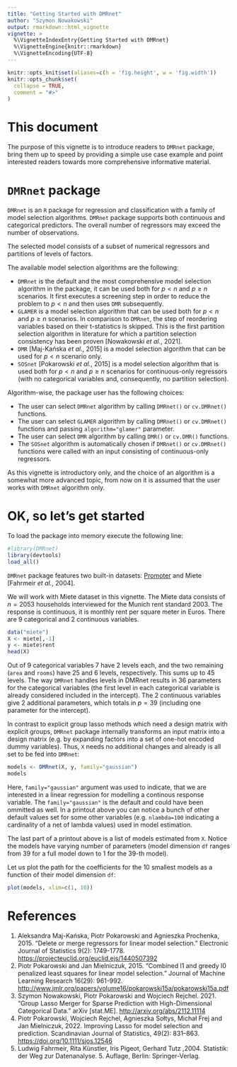```yaml
---
title: "Getting Started with DMRnet"
author: "Szymon Nowakowski"
output: rmarkdown::html_vignette
vignette: >
  %\VignetteIndexEntry{Getting Started with DMRnet}
  %\VignetteEngine{knitr::rmarkdown}
  %\VignetteEncoding{UTF-8}
---
```


```r

knitr::opts_knit$set(aliases=c(h = 'fig.height', w = 'fig.width'))
knitr::opts_chunk$set(
  collapse = TRUE,
  comment = "#>"
)
```


# This document

The purpose of this vignette is to introduce readers to `DMRnet` package, 
bring them up to speed by providing a simple
use case example and point interested readers towards more comprehensive informative material.


# `DMRnet` package

`DMRnet` is an `R` package for regression and classification with a 
family of model selection algorithms.
`DMRnet` package supports both continuous and categorical predictors. 
The overall number of regressors may exceed the number of observations. 

The selected model consists of a subset of numerical regressors and partitions of levels of factors. 

The available model selection algorithms are the following:

- `DMRnet` is the default and the most comprehensive model selection algorithm in the package, it can be used both for $p<n$ and $p \geq n$ scenarios. It first executes a screening step in order to reduce the problem to $p<n$ and then uses `DMR` subsequently.
- `GLAMER` is a model selection algorithm that can be used both for $p<n$ and $p \geq n$ scenarios. In comparison to `DMRnet`, the step of reordering variables based on their t-statistics is skipped. This is the first partition selection algorithm in literature for which a partition selection consistency has been proven [Nowakowski *et al.*, 2021].
- `DMR` [Maj-Kańska *et al.*, 2015] is a model selection algorithm that can be used for $p<n$ scenario only.
- `SOSnet` [Pokarowski *et al.*, 2015] is a model selection algorithm that is used both for $p<n$ and $p \geq n$ scenarios for continuous-only regressors (with no categorical variables and, consequently, no partition selection). 

Algorithm-wise, the package user has the following choices:

- The user can select `DMRnet` algorithm by calling `DMRnet()` or `cv.DMRnet()` functions.
- The user can select `GLAMER` algorithm by calling `DMRnet()` or `cv.DMRnet()` functions and passing `algorithm="glamer"` parameter.
- The user can select `DMR` algorithm by calling `DMR()` or `cv.DMR()` functions.
- The `SOSnet` algorithm is automatically chosen if `DMRnet()` or `cv.DMRnet()` functions were called with an input consisting of continuous-only regressors.

As this vignette is introductory only, and the choice of an algorithm is a somewhat more advanced topic, from now on it is assumed that the user works with `DMRnet` algorithm only. 

# OK, so let's get started

To load the package into memory execute the following line:



```r
#library(DMRnet)              
library(devtools)
load_all()
```


`DMRnet` package features two built-in datasets: [Promoter](https://archive.ics.uci.edu/ml/datasets/Molecular+Biology+\%28Promoter+Gene+Sequences\%29) and Miete [Fahrmeir *et al.*, 2004]. 

We will work with Miete dataset in this vignette.
The
Miete data consists of $n = 2053$ households interviewed for the Munich rent standard 2003. The
response is continuous, it is monthly rent per square meter in Euros. There are 9 categorical and 2 continuous variables.


```r
data("miete")
X <- miete[,-1]
y <- miete$rent
head(X)
```

Out of 9 categorical variables 7 have 2 levels each, and the two remaining (`area` and `rooms`) have 25 and 6 levels, respectively. This sums up to 45 levels. The way `DMRnet` handles levels in DMRnet results in 36 parameters for the categorical variables (the first level in each categorical variable is already considered included in the intercept). The 2 continuous variables give 2 additional parameters, which totals in $p = 39$ (including one parameter for the intercept).

In contrast to explicit group lasso methods which need a design matrix with explicit groups, `DMRnet` package internally transforms an input matrix into a design matrix (e.g. by expanding factors into a set of one-hot encoded dummy variables). Thus, `X` needs no additional changes and already is all set to be fed into `DMRnet`:

```r
models <- DMRnet(X, y, family="gaussian")
models
```

Here, `family="gaussian"` argument was used to indicate, that we are interested in a linear regression for modelling a continous response variable. The `family="gaussian"` is the default and could have been ommitted as well. In a printout above you can notice a bunch of other default values set for some other variables (e.g. `nlambda=100` indicating a cardinality of a net of lambda values) used in model estimation.

The last part of a printout above is a list of models estimated from `X`. Notice the models have varying number of parameters (model dimension `df` ranges from 39 for a full model down to 1 for the 39-th model).

Let us plot the path for the coefficients for the 10 smallest models as a function of their model dimension `df`:

```r
plot(models, xlim=c(1, 10))
```

# References


1. Aleksandra Maj-Kańska, Piotr Pokarowski and Agnieszka Prochenka, 2015. "Delete or merge regressors for linear model selection." Electronic Journal of Statistics 9(2): 1749-1778. <https://projecteuclid.org/euclid.ejs/1440507392>
2. Piotr Pokarowski and Jan Mielniczuk, 2015. "Combined l1 and greedy l0 penalized least squares for linear model selection." Journal of Machine Learning Research 16(29): 961-992. <http://www.jmlr.org/papers/volume16/pokarowski15a/pokarowski15a.pdf>
3. Szymon Nowakowski, Piotr Pokarowski and Wojciech Rejchel. 2021. “Group Lasso Merger for Sparse Prediction with High-Dimensional Categorical Data.” arXiv [stat.ME]. <http://arxiv.org/abs/2112.11114>
4. Piotr Pokarowski, Wojciech Rejchel, Agnieszka Sołtys, Michał Frej and Jan Mielniczuk, 2022. Improving Lasso for model selection and prediction. Scandinavian Journal of Statistics, 49(2): 831–863. <https://doi.org/10.1111/sjos.12546>
5. Ludwig Fahrmeir, Rita Künstler, Iris Pigeot, Gerhard Tutz ,2004. Statistik: der Weg zur Datenanalyse. 5. Auflage, Berlin: Springer-Verlag.



